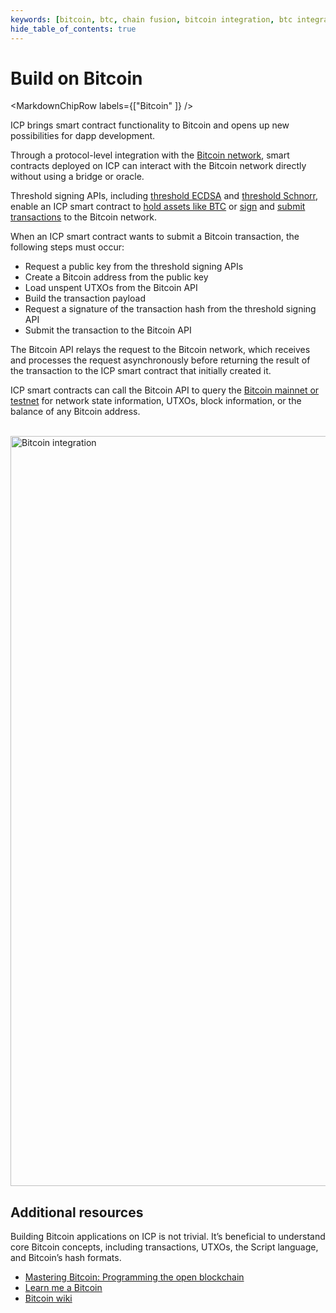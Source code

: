 ```yaml
---
keywords: [bitcoin, btc, chain fusion, bitcoin integration, btc integration, build on bitcoin, how to build btc, btc dapps, building btc dapps, build bitcoin, bitcoin dapps, build btc dapps, build btc apps]
hide_table_of_contents: true
---
```



# Build on Bitcoin

<MarkdownChipRow labels={["Bitcoin" ]} />

ICP brings smart contract functionality to Bitcoin and opens up new possibilities for dapp development.

Through a protocol-level integration with the [Bitcoin network](/docs/building-apps/chain-fusion/bitcoin/overview), smart contracts deployed on ICP can interact with the Bitcoin network directly without using a bridge or oracle.

Threshold signing APIs, including [threshold ECDSA](/docs/building-apps/network-features/signatures/t-ecdsa) and [threshold Schnorr](/docs/building-apps/network-features/signatures/t-schnorr), enable an ICP smart contract to [hold assets like BTC](LINK) or [sign](LINK) and [submit transactions](LINK) to the Bitcoin network.

When an ICP smart contract wants to submit a Bitcoin transaction, the following steps must occur:

- Request a public key from the threshold signing APIs
- Create a Bitcoin address from the public key
- Load unspent UTXOs from the Bitcoin API
- Build the transaction payload
- Request a signature of the transaction hash from the threshold signing API
- Submit the transaction to the Bitcoin API

The Bitcoin API relays the request to the Bitcoin network, which receives and processes the request asynchronously before returning the result of the transaction to the ICP smart contract that initially created it.

ICP smart contracts can call the Bitcoin API to query the [Bitcoin mainnet or testnet](LINK) for network state information, UTXOs, block information, or the balance of any Bitcoin address.

<div class="text--center">
  <img
    src={useBaseUrl("/img/docs/BTC-diagram.png")}
    alt="Bitcoin integration"
    width="1200"
  />
</div>

## Additional resources

Building Bitcoin applications on ICP is not trivial. It’s beneficial to understand core Bitcoin concepts, including transactions, UTXOs, the Script language, and Bitcoin’s hash formats.

- [Mastering Bitcoin: Programming the open blockchain](https://github.com/bitcoinbook/bitcoinbook/blob/develop/BOOK.md)
- [Learn me a Bitcoin](https://learnmeabitcoin.com)
- [Bitcoin wiki](https://en.bitcoin.it/wiki/Main_Page)


